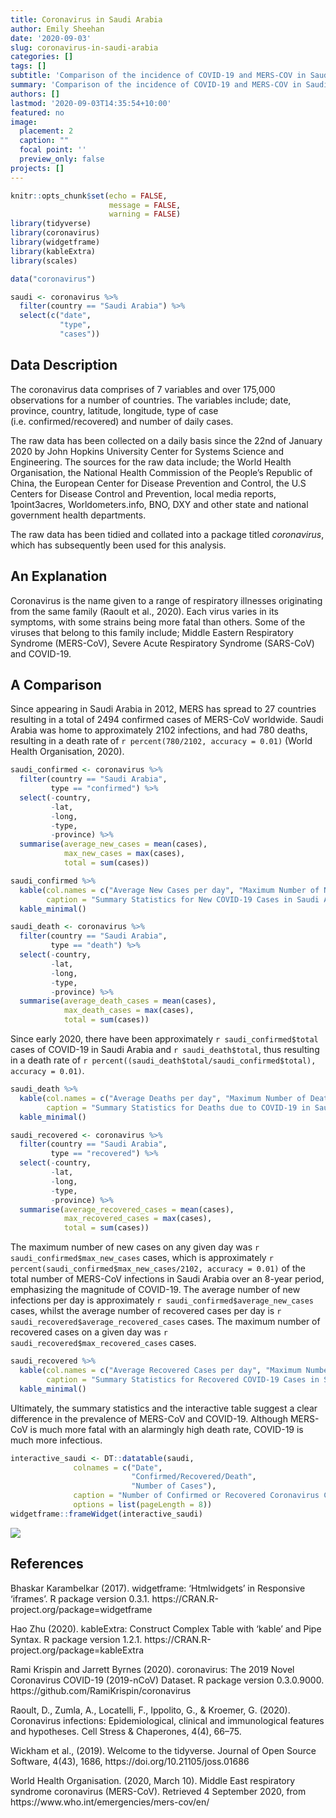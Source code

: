 ```yaml
---
title: Coronavirus in Saudi Arabia
author: Emily Sheehan
date: '2020-09-03'
slug: coronavirus-in-saudi-arabia
categories: []
tags: []
subtitle: 'Comparison of the incidence of COVID-19 and MERS-COV in Saudi Arabia'
summary: 'Comparison of the incidence of COVID-19 and MERS-COV in Saudi Arabia'
authors: []
lastmod: '2020-09-03T14:35:54+10:00'
featured: no
image:
  placement: 2
  caption: ""
  focal point: ''
  preview_only: false
projects: []
---
```


```r
knitr::opts_chunk$set(echo = FALSE,
                      message = FALSE,
                      warning = FALSE)
library(tidyverse)
library(coronavirus)
library(widgetframe)
library(kableExtra)
library(scales)
```

```r
data("coronavirus")
```

```r
saudi <- coronavirus %>%
  filter(country == "Saudi Arabia") %>%
  select(c("date",
           "type",
           "cases")) 
```

## Data Description

The coronavirus data comprises of 7 variables and over 175,000 observations for a number of countries. The variables include; date, province, country, latitude, longitude, type of case (i.e. confirmed/recovered) and number of daily cases. 

The raw data has been collected on a daily basis since the 22nd of January 2020 by John Hopkins University Center for Systems Science and Engineering. The sources for the raw data include; the World Health Organisation, the National Health Commission of the People’s Republic of China, the European Center for Disease Prevention and Control, the U.S Centers for Disease Control and Prevention, local media reports, 1point3acres, Worldometers.info, BNO, DXY and other state and national government health departments.

The raw data has been tidied and collated into a package titled _coronavirus_, which has subsequently been used for this analysis. 

## An Explanation 

Coronavirus is the name given to a range of respiratory illnesses originating from the same family (Raoult et al., 2020). Each virus varies in its symptoms, with some strains being more fatal than others. Some of the viruses that belong to this family include; Middle Eastern Respiratory Syndrome (MERS-CoV), Severe Acute Respiratory Syndrome (SARS-CoV) and COVID-19. 

## A Comparison

Since appearing in Saudi Arabia in 2012, MERS has spread to 27 countries resulting in a total of 2494 confirmed cases of MERS-CoV worldwide. Saudi Arabia was home to approximately 2102 infections, and had 780 deaths, resulting in a death rate of `r percent(780/2102, accuracy = 0.01)` (World Health Organisation, 2020). 

```r
saudi_confirmed <- coronavirus %>%
  filter(country == "Saudi Arabia",
         type == "confirmed") %>%
  select(-country,
         -lat,
         -long,
         -type,
         -province) %>%
  summarise(average_new_cases = mean(cases),
            max_new_cases = max(cases),
            total = sum(cases)) 
```

```r
saudi_confirmed %>%
  kable(col.names = c("Average New Cases per day", "Maximum Number of New Cases per day", "Total Number of Cases"), 
        caption = "Summary Statistics for New COVID-19 Cases in Saudi Arabia") %>%
  kable_minimal()
```

```r
saudi_death <- coronavirus %>%
  filter(country == "Saudi Arabia",
         type == "death") %>%
  select(-country,
         -lat,
         -long,
         -type,
         -province) %>%
  summarise(average_death_cases = mean(cases),
            max_death_cases = max(cases),
            total = sum(cases)) 
```

Since early 2020, there have been approximately `r saudi_confirmed$total` cases of COVID-19 in Saudi Arabia and `r saudi_death$total`, thus resulting in a death rate of `r percent((saudi_death$total/saudi_confirmed$total), accuracy = 0.01)`. 

```r
saudi_death %>%
  kable(col.names = c("Average Deaths per day", "Maximum Number of Deaths per day", "Total Number of Deaths"), 
        caption = "Summary Statistics for Deaths due to COVID-19 in Saudi Arabia") %>%
  kable_minimal()
```

```r
saudi_recovered <- coronavirus %>%
  filter(country == "Saudi Arabia",
         type == "recovered") %>%
  select(-country,
         -lat,
         -long,
         -type,
         -province) %>%
  summarise(average_recovered_cases = mean(cases),
            max_recovered_cases = max(cases),
            total = sum(cases))
```

The maximum number of new cases on any given day was `r  saudi_confirmed$max_new_cases` cases, which is approximately `r percent(saudi_confirmed$max_new_cases/2102, accuracy = 0.01)` of the total number of MERS-CoV infections in Saudi Arabia over an 8-year period, emphasizing the magnitude of COVID-19. The average number of new infections per day is approximately `r saudi_confirmed$average_new_cases` cases, whilst the average number of recovered cases per day is `r saudi_recovered$average_recovered_cases` cases. The maximum number of recovered cases on a given day was `r saudi_recovered$max_recovered_cases` cases. 

```r
saudi_recovered %>%
  kable(col.names = c("Average Recovered Cases per day", "Maximum Number of Recovered Cases per day", "Total Number of Recovered Cases"), 
        caption = "Summary Statistics for Recovered COVID-19 Cases in Saudi Arabia") %>%
  kable_minimal()
```

Ultimately, the summary statistics and the interactive table suggest a clear difference in the prevalence of MERS-CoV and COVID-19. Although MERS-CoV is much more fatal with an alarmingly high death rate, COVID-19 is much more infectious. 

```r
interactive_saudi <- DT::datatable(saudi,
              colnames = c("Date",
                           "Confirmed/Recovered/Death",
                           "Number of Cases"),
              caption = "Number of Confirmed or Recovered Coronavirus Cases on a given Date in Saudi Arabia", 
              options = list(pageLength = 8))
widgetframe::frameWidget(interactive_saudi)
```


![](/post/2020-09-03-coronavirus-in-saudi-arabia.en_files/featured.jpg)

## References 

Bhaskar Karambelkar (2017). widgetframe: 'Htmlwidgets' in Responsive 'iframes'. R package version 0.3.1.
  https://CRAN.R-project.org/package=widgetframe
  
Hao Zhu (2020). kableExtra: Construct Complex Table with 'kable' and Pipe Syntax. R package version 1.2.1.
  https://CRAN.R-project.org/package=kableExtra

Rami Krispin and Jarrett Byrnes (2020). coronavirus: The 2019 Novel Coronavirus COVID-19 (2019-nCoV) Dataset.
  R package version 0.3.0.9000. https://github.com/RamiKrispin/coronavirus
  
Raoult, D., Zumla, A., Locatelli, F., Ippolito, G., & Kroemer, G. (2020). Coronavirus infections: Epidemiological, clinical
  and immunological features and hypotheses. Cell Stress & Chaperones, 4(4), 66–75.
  
Wickham et al., (2019). Welcome to the tidyverse. Journal of Open Source Software, 4(43), 1686,
  https://doi.org/10.21105/joss.01686
  
World Health Organisation. (2020, March 10). Middle East respiratory syndrome coronavirus
  (MERS-CoV). Retrieved 4 September 2020, from https://www.who.int/emergencies/mers-cov/en/ 

